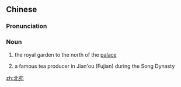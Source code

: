 ==Chinese==
{{zh-forms}}

===Pronunciation===
{{zh-pron
|m=běiyuàn
|cat=n
}}

===Noun===
{{zh-noun}}

# {{lb|zh|literary}} the royal garden to the north of the [[palace]]
# a famous tea producer in Jian'ou (Fujian) during the Song Dynasty

[[zh:北苑]]